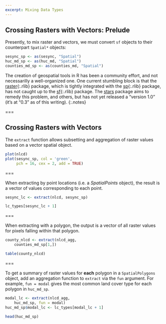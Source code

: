 ```yaml
---
excerpt: Mixing Data Types
---
```


## Crossing Rasters with Vectors: Prelude

Presently, to mix raster and vectors, we must convert `sf` objects to their
counterpart `Spatial*` objects:

```r
sesync_sp <- as(sesync, "Spatial")
huc_md_sp <- as(huc_md, "Spatial")
counties_md_sp <- as(counties_md, "Spatial")
```

The creation of geospatial tools in R has been a community effort, and not
necessarilly a well-organized one. One current stumbling block is that the
[raster](){:.rlib} package, which is tightly integrated with the [sp](){:.rlib}
package, has not caught up to the [sf](){:.rlib} package. The
[stars](https://r-spatial.github.io/stars/) package aims to remedy this problem,
and others, but has not yet released a "version 1.0" (it's at "0.3" as of this
writing).
{:.notes}

===

## Crossing Rasters with Vectors

The `extract` function allows subsetting and aggregation of raster values based
on a vector spatial object.

```r
plot(nlcd)
plot(sesync_sp, col = 'green',
     pch = 16, cex = 2, add = TRUE)
```

===

When extracting by point locations (i.e. a *SpatialPoints* object), the result
is a vector of values corresponding to each point.

```r
sesync_lc <- extract(nlcd, sesync_sp)
```

```r
lc_types[sesync_lc + 1]
```

===

When extracting with a polygon, the output is a vector of all raster values for
pixels falling within that polygon.

```r
county_nlcd <- extract(nlcd_agg,
    counties_md_sp[1,])
```

```r
table(county_nlcd)
```

===

To get a summary of raster values for **each** polygon in a `SpatialPolygons`
object, add an aggregation function to `extract` via the `fun` argument. For
example, `fun = modal` gives the most common land cover type for each polygon in
`huc_md_sp`.

```r
modal_lc <- extract(nlcd_agg,
    huc_md_sp, fun = modal)
huc_md_sp$modal_lc <- lc_types[modal_lc + 1]
```

```r
head(huc_md_sp)
```
